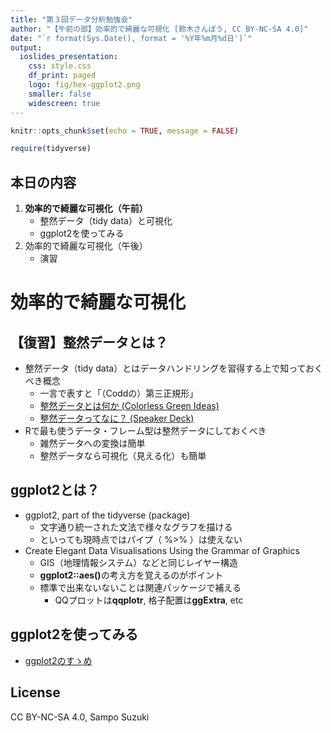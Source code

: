```yaml
---
title: "第３回データ分析勉強会"
author: "【午前の部】効率的で綺麗な可視化 [鈴木さんぽう, CC BY-NC-SA 4.0]"
date: "`r format(Sys.Date(), format = '%Y年%m月%d日')`"
output:
  ioslides_presentation:
    css: style.css
    df_print: paged
    logo: fig/hex-ggplot2.png
    smaller: false
    widescreen: true
---
```


```r
knitr::opts_chunk$set(echo = TRUE, message = FALSE)

require(tidyverse)
```


## 本日の内容
1. **効率的で綺麗な可視化（午前）**
    * 整然データ（tidy data）と可視化
    * ggplot2を使ってみる
1. 効率的で綺麗な可視化（午後）
    * 演習

# 効率的で綺麗な可視化

## 【復習】整然データとは？
* 整然データ（tidy data）とはデータハンドリングを習得する上で知っておくべき概念
    * 一言で表すと「（Coddの）第三正規形」
    * [整然データとは何か (Colorless Green Ideas)](http://id.fnshr.info/2017/01/09/tidy-data-intro/)
    * [整然データってなに？ (Speaker Deck)](https://speakerdeck.com/fnshr/zheng-ran-detatutenani)

* Rで最も使うデータ・フレーム型は整然データにしておくべき
    * 雑然データへの変換は簡単
    * 整然データなら可視化（見える化）も簡単


## ggplot2とは？
* ggplot2, part of the tidyverse (package)
    * 文字通り統一された文法で様々なグラフを描ける
    * といっても現時点ではパイプ（ %>% ）は使えない

* Create Elegant Data Visualisations Using the Grammar of Graphics
    * GIS（地理情報システム）などと同じレイヤー構造
    * **ggplot2::aes()**の考え方を覚えるのがポイント
    * 標準で出来ないないことは関連パッケージで補える
        * QQプロットは**qqplotr**, 格子配置は**ggExtra**, etc


## ggplot2を使ってみる
* [ggplot2のすゝめ](../cabinet/program/basics_ggplot2.html)


## License
CC BY-NC-SA 4.0, Sampo Suzuki